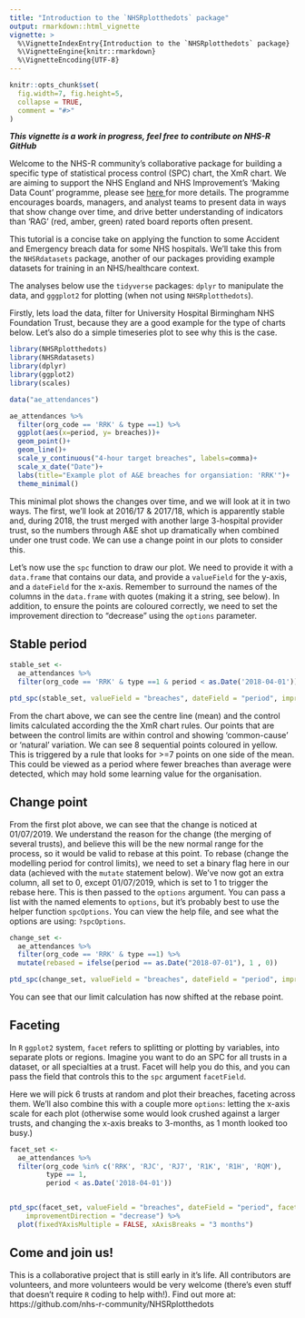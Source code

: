 ```yaml
---
title: "Introduction to the `NHSRplotthedots` package"
output: rmarkdown::html_vignette
vignette: >
  %\VignetteIndexEntry{Introduction to the `NHSRplotthedots` package}
  %\VignetteEngine{knitr::rmarkdown}
  %\VignetteEncoding{UTF-8}
---
```


```r
knitr::opts_chunk$set(
  fig.width=7, fig.height=5,
  collapse = TRUE,
  comment = "#>"
)
```


___This vignette is a work in progress, feel free to contribute on NHS-R GitHub___


Welcome to the NHS-R community's collaborative package for building a specific type of statistical process control (SPC) chart, the XmR chart.  We are aiming to support the NHS England and NHS Improvement's 'Making Data Count' programme, please see <a href="https://www.england.nhs.uk/a-focus-on-staff-health-and-wellbeing/publications-and-resources/making-data-count/"> here </a> for more details.  The programme encourages boards, managers, and analyst teams to present data in ways that show change over time, and drive better understanding of indicators than 'RAG' (red, amber, green) rated board reports often present.

This tutorial is a concise take on applying the function to some Accident and Emergency breach data for some NHS hospitals.  We'll take this from the `NHSRdatasets` package, another of our packages providing example datasets for training in an NHS/healthcare context.

The analyses below use the `tidyverse` packages: `dplyr` to manipulate the data, and `gggplot2` for plotting (when not using `NHSRplotthedots`).

Firstly, lets load the data, filter for University Hospital Birmingham NHS Foundation Trust, because they are a good example for the type of charts below.  Let's also do a simple timeseries plot to see why this is the case.

```r
library(NHSRplotthedots)
library(NHSRdatasets)
library(dplyr)
library(ggplot2)
library(scales)

data("ae_attendances")

ae_attendances %>% 
  filter(org_code == 'RRK' & type ==1) %>% 
  ggplot(aes(x=period, y= breaches))+
  geom_point()+
  geom_line()+
  scale_y_continuous("4-hour target breaches", labels=comma)+
  scale_x_date("Date")+
  labs(title="Example plot of A&E breaches for organsiation: 'RRK'")+
  theme_minimal()

```

This minimal plot shows the changes over time, and we will look at it in two ways.  The first, we'll look at 2016/17 & 2017/18, which is apparently stable and, during 2018, the trust merged with another large 3-hospital provider trust, so the numbers through A&E shot up dramatically when combined under one trust code.  We can use a change point in our plots to consider this.

Let's now use the `spc` function to draw our plot.  We need to provide it with a `data.frame` that contains our data, and provide a `valueField` for the y-axis, and a `dateField` for the x-axis.  Remember to surround the names of the columns in the `data.frame` with quotes (making it a string, see below). In addition, to ensure the points are coloured correctly, we need to set the improvement direction to "decrease" using the `options` parameter.

## Stable period

```r
stable_set <- 
  ae_attendances %>% 
  filter(org_code == 'RRK' & type ==1 & period < as.Date('2018-04-01'))

ptd_spc(stable_set, valueField = "breaches", dateField = "period", improvementDirection = "decrease")

```

From the chart above, we can see the centre line (mean) and the control limits calculated according the the XmR chart rules.  Our points that are between the control limits are within control and showing 'common-cause' or 'natural' variation.  We can see 8 sequential points coloured in yellow.  This is triggered by a rule that looks for >=7 points on one side of the mean.  This could be viewed as a period where fewer breaches than average were detected, which may hold some learning value for the organisation.


## Change point

From the first plot above, we can see that the change is noticed at 01/07/2019.  We understand the reason for the change (the merging of several trusts), and believe this will be the new normal range for the process, so it would be valid to rebase at this point. To rebase (change the modelling period for control limits), we need to set a binary flag here in our data (achieved with the `mutate` statement below).  We've now got an extra column, all set to 0, except 01/07/2019, which is set to 1 to trigger the rebase here.  This is then passed to the `options` argument.  You can pass a list with the named elements to `options`, but it's probably best to use the helper function `spcOptions`.  You can view the help file, and see what the options are using:  `?spcOptions`.

```r
change_set <- 
  ae_attendances %>% 
  filter(org_code == 'RRK' & type ==1) %>% 
  mutate(rebased = ifelse(period == as.Date("2018-07-01"), 1 , 0))

ptd_spc(change_set, valueField = "breaches", dateField = "period", improvementDirection = "decrease", rebase = "rebased")
```

You can see that our limit calculation has now shifted at the rebase point.

## Faceting

In `R` `ggplot2` system, `facet` refers to splitting or plotting by variables, into separate plots or regions.  Imagine you want to do an SPC for all trusts in a dataset, or all specialties at a trust.  Facet will help you do this, and you can pass the field that controls this to the `spc` argument `facetField `.

Here we will pick 6 trusts at random and plot their breaches, faceting across them.
We'll also combine this with a couple more `options`: letting the x-axis scale for each plot (otherwise some would look crushed against a larger trusts, and changing the x-axis breaks to 3-months, as 1 month looked too busy.)

```r
facet_set <- 
  ae_attendances %>% 
  filter(org_code %in% c('RRK', 'RJC', 'RJ7', 'R1K', 'R1H', 'RQM'),
         type == 1,
         period < as.Date('2018-04-01'))


ptd_spc(facet_set, valueField = "breaches", dateField = "period", facetField = "org_code",
    improvementDirection = "decrease") %>%
  plot(fixedYAxisMultiple = FALSE, xAxisBreaks = "3 months")

```


## Come and join us!

This is a collaborative project that is still early in it's life.  All contributors are volunteers, and more volunteers would be very welcome (there's even stuff that doesn't require `R` coding to help with!).  Find out more at: https://github.com/nhs-r-community/NHSRplotthedots
